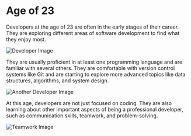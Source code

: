 # Age of 23

Developers at the age of 23 are often in the early stages of their career. They are exploring different areas of software development to find what they enjoy most.

![Developer Image](path_to_your_image)

They are usually proficient in at least one programming language and are familiar with several others. They are comfortable with version control systems like Git and are starting to explore more advanced topics like data structures, algorithms, and system design.

![Another Developer Image](path_to_another_image)

At this age, developers are not just focused on coding. They are also learning about other important aspects of being a professional developer, such as communication skills, teamwork, and problem-solving.

![Teamwork Image](path_to_teamwork_image)
